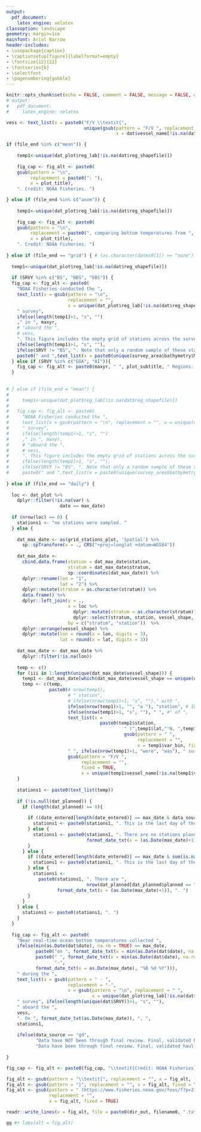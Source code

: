 ```yaml
---
output:
  pdf_document:
    latex_engine: xelatex
classoption: landscape
geometry: margin=1cm
mainfont: Arial Narrow
header-includes:
- \usepackage{caption}
- \captionsetup[figure]{labelformat=empty}
- \fontsize{12}{22}
- \fontseries{b}
- \selectfont
- \pagenumbering{gobble}
---
```


```r
knitr::opts_chunk$set(echo = FALSE, comment = FALSE, message = FALSE, warning = FALSE, error = FALSE)
# output:
#   pdf_document:
#     latex_engine: xelatex
```

```r

vess <- text_list(x = paste0("F/V \\textit{",
                             unique(gsub(pattern = "F/V ", replacement = "", fixed = TRUE, 
                                         x = dat$vessel_name[!is.na(dat$vessel_name)])),"}"))

if (file_end %in% c("mean")) {
  
    temp1<-unique(dat_plot$reg_lab[!is.na(dat$reg_shapefile)])
  
    fig_cap <- fig_alt <- paste0(
    gsub(pattern = "\n", 
         replacement = paste0(": "), 
         x = plot_title), 
    ". Credit: NOAA Fisheries. ")

} else if (file_end %in% c("anom")) {
  
    temp1<-unique(dat_plot$reg_lab[!is.na(dat$reg_shapefile)])
  
    fig_cap <- fig_alt <- paste0(
    gsub(pattern = "\n", 
         replacement = paste0(", comparing bottom temperatures from ", maxyr, " to "), 
         x = plot_title), 
    ". Credit: NOAA Fisheries. ")
  
} else if (file_end == "grid") { # (as.character(dates0[1]) == "none") {
  
  temp1<-unique(dat_plot$reg_lab[!is.na(dat$reg_shapefile)])
  
  if (SRVY %in% c("BS", "NBS", "EBS")) {
  fig_cap <- fig_alt <- paste0(
    "NOAA Fisheries conducted the ", 
    text_list(x = gsub(pattern = "\n", 
                       replacement = "", 
                       x = unique(dat_plot$reg_lab[!is.na(dat$reg_shapefile)]))),
    " survey",
    ifelse(length(temp1)>1, "s", "")
    ," in ", maxyr, 
    # "aboard the ",
    # vess,
    ". This figure includes the empty grid of stations across the survey area",
    ifelse(length(temp1)>1, "s", ""),
    ifelse(SRVY != "BS", ". Note that only a random sample of these stations are surveyed each year. ", 
    paste0(" and ",text_list(x = paste0(unique(survey_area$bathymetry$METERS), "m"))," bathymetry. ")))
  } else if (SRVY %in% c("GOA", "AI")){
    fig_cap <- fig_alt <- paste0(maxyr, " ", plot_subtitle, " Regions. ")
  }
  
  
# } else if (file_end = "mean") {
#   
#     temp1<-unique(dat_plot$reg_lab[!is.na(dat$reg_shapefile)])
#   
#   fig_cap <- fig_alt <- paste0(
#     "NOAA Fisheries conducted the ", 
#     text_list(x = gsub(pattern = "\n", replacement = "", x = unique(dat_plot$reg_lab[!is.na(dat$reg_shapefile)]))),
#     " survey",
#     ifelse(length(temp1)>1, "s", "")
#     ," in ", maxyr, 
#     # "aboard the ",
#     # vess,
#     ". This figure includes the empty grid of stations across the survey area",
#     ifelse(length(temp1)>1, "s", ""),
#     ifelse(SRVY != "BS", ". Note that only a random sample of these stations are surveyed each year. ", 
#     paste0(" and ",text_list(x = paste0(unique(survey_area$bathymetry$METERS), "m"))," bathymetry. ")))
  
} else if (file_end == "daily") {
  
  loc <- dat_plot %>% 
    dplyr::filter(!is.na(var) & 
                    date == max_date) 
  
  if (nrow(loc) == 0) {
    stations1 <- "no stations were sampled. "
  } else {
    
    dat_max_date <- as(grid_stations_plot, 'Spatial') %>%
      sp::spTransform(x = ., CRS("+proj=longlat +datum=WGS84"))
    
    dat_max_date <- 
      cbind.data.frame(station = dat_max_date$station, 
                       stratum = dat_max_date$stratum, 
                       sp::coordinates(dat_max_date)) %>% 
      dplyr::rename(lon = "1", 
                    lat = "2") %>%
      dplyr::mutate(stratum = as.character(stratum)) %>%
      data.frame() %>%
      dplyr::left_join(y = ., 
                       x = loc %>% 
                         dplyr::mutate(stratum = as.character(stratum)) %>% 
                         dplyr::select(stratum, station, vessel_shape, vessel_name, date, var_bin), 
                       by = c("stratum", "station"))  %>%
      dplyr::arrange(vessel_shape) %>% 
      dplyr::mutate(lon = round(x = lon, digits = 3), 
                    lat = round(x = lat, digits = 3)) 
    
    dat_max_date <- dat_max_date %>% 
      dplyr::filter(!is.na(lon))
    
    temp <- c()
    for (iii in 1:length(unique(dat_max_date$vessel_shape))) {
      temp1 <- dat_max_date[which(dat_max_date$vessel_shape == unique(dat_max_date$vessel_shape)[iii]),]
      temp <- c(temp, 
                paste0(# nrow(temp1), 
                       # " station",
                       # ifelse(nrow(temp1)>1, "s", "")," with ",
                       ifelse(nrow(temp1)>1, "", "a "), "station", # ID", 
                       ifelse(nrow(temp1)>1, "s", ""), " ", #" of ",
                       text_list(x = 
                                   paste0(temp1$station,
                                            " (",temp1$lat,"°N, ",temp1$lon,"°W; ",
                                            gsub(pattern = " ", 
                                                 replacement = "", 
                                                 x = temp1$var_bin, fixed = TRUE),"°C)")), 
                       " ", ifelse(nrow(temp1)>1, "were", "was"), " surveyed by the F/V \\textit{",
                       gsub(pattern = "F/V ", 
                            replacement = "", 
                            fixed = TRUE,
                            x = unique(temp1$vessel_name[!is.na(temp1$vessel_name)])),"}") )
    }
    
    stations1 <- paste0(text_list(temp))
    
    if (!is.null(dat_planned)) {
      if (length(dat_planned) == 0){
        
        if ((date_entered[length(date_entered)] == max_date & data_source == "haul")) {
          stations1 <- paste0(stations1, ". This is the last day of the survey. ")
        } else {
          stations1 <- paste0(stations1, ". There are no stations planned for ", 
                              format_date_txt(x = (as.Date(max_date)+1)), ". ")
        }
      } else {
        if ((date_entered[length(date_entered)] == max_date & sum(is.na(dat$var))>0)) {
          stations1 <- paste0(stations1, ". This is the last day of the survey. ")
        } else {
          stations1 <- 
            paste0(stations1, ". There are ",
                              nrow(dat_planned[dat_planned$planned == "Y",])," stations planned for ", 
                   format_date_txt(x = (as.Date(max_date)+1)), ". ")
        }
      }
    } else {
      stations1 <- paste0(stations1, ". ")
    }
  }
  
  fig_cap <- fig_alt <- paste0(
    "Near real-time ocean bottom temperatures collected ", 
    ifelse(min(as.Date(dat$date), na.rm = TRUE) == max_date, 
           paste0("on ", format_date_txt(x = min(as.Date(dat$date), na.rm = TRUE), "%B %d %Y")), 
           paste0(" ", format_date_txt(x = min(as.Date(dat$date), na.rm = TRUE), "%B %d"), 
                  "-", 
           format_date_txt(x = as.Date(max_date), "%B %d %Y"))), 
    " during the ",
    text_list(x = gsub(pattern = " - ", 
                       replacement = "-", 
                       x = gsub(pattern = "\n", replacement = " ", 
                                x = unique(dat_plot$reg_lab[!is.na(dat$reg_shapefile)])))),
    " survey", ifelse(length(unique(dat$SRVY))>1, "s", ""),
    " aboard the ",
    vess,
    ". On ", format_date_txt(as.Date(max_date)), ", ",
    stations1, 
    
    ifelse(data_source == "gd", 
           "Data have NOT been through final review. Final, validated haul and catch data will be publicly accessible on FOSS platform (https://www.fisheries.noaa.gov/foss/f?p=215:200:1899488600966:Mail:NO:::). ", 
           "Data have been through final review. Final, validated haul and catch data collected at each station), are be publicly accessible on FOSS platform (https://www.fisheries.noaa.gov/foss/f?p=215:200:1899488600966:Mail:NO:::). "))
  
}

fig_cap <- fig_alt <- paste0(fig_cap, "\\textit{Credit: NOAA Fisheries}")

fig_alt <- gsub(pattern = "\\textit{", replacement = "", x = fig_alt, fixed = TRUE)
fig_alt <- gsub(pattern = "}", replacement = "", x = fig_alt, fixed = TRUE)
fig_alt <- gsub(pattern = " (https://www.fisheries.noaa.gov/foss/f?p=215:200:1899488600966:Mail:NO:::)", 
                replacement = "", 
                x = fig_alt, fixed = TRUE)

readr::write_lines(x = fig_alt, file = paste0(dir_out, filename0, ".txt"))

```

```r
gg #+ labs(alt = fig_alt)
```

